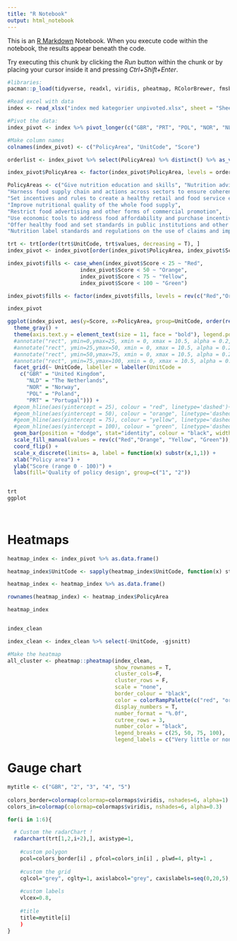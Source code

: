 ```yaml
---
title: "R Notebook"
output: html_notebook
---
```


This is an [R Markdown](http://rmarkdown.rstudio.com) Notebook. When you execute code within the notebook, the results appear beneath the code. 

Try executing this chunk by clicking the *Run* button within the chunk or by placing your cursor inside it and pressing *Ctrl+Shift+Enter*. 

```r
#libraries:
pacman::p_load(tidyverse, readxl, viridis, pheatmap, RColorBrewer, fmsb, hrbrthemes, viridis, colormap)


```

```r
#Read excel with data
index <- read_xlsx("index med kategorier unpivoted.xlsx", sheet = "Sheet9")

#Pivot the data: 
index_pivot <- index %>% pivot_longer(c("GBR", "PRT", "POL", "NOR", "NLD"), names_to = "Countries", values_to = "values")

#Make column names
colnames(index_pivot) <- c("PolicyArea", "UnitCode", "Score")
```

```r

orderlist <- index_pivot %>% select(PolicyArea) %>% distinct() %>% as_vector()

index_pivot$PolicyArea <- factor(index_pivot$PolicyArea, levels = orderlist)

PolicyAreas <- c("Give nutrition education and skills", "Nutrition advice and counselling in health care settings" , "Inform people about food and nutrition through public awareness", 
"Harness food supply chain and actions across sectors to ensure coherence with health",
"Set incentives and rules to create a healthy retail and food service environment", 
"Improve nutritional quality of the whole food supply", 
"Restrict food advertising and other forms of commercial promotion", 
"Use economic tools to address food affordability and purchase incentives", 
"Offer healthy food and set standards in public institutions and other specific settings", 
"Nutrition label standards and regulations on the use of claims and implied claims on food")
```


```r
trt <- trt[order(trt$UnitCode, trt$values, decreasing = T), ]
index_pivot <- index_pivot[order(index_pivot$PolicyArea, index_pivot$Score, decreasing = T), ]

index_pivot$fills <- case_when(index_pivot$Score < 25 ~ "Red",
                       index_pivot$Score < 50 ~ "Orange",
                       index_pivot$Score < 75 ~ "Yellow",
                       index_pivot$Score < 100 ~ "Green")

index_pivot$fills <- factor(index_pivot$fills, levels = rev(c("Red","Orange", "Yellow", "Green")))

index_pivot

ggplot(index_pivot, aes(y=Score, x=PolicyArea, group=UnitCode, order(rev(fills)))) + 
  theme_gray() +
  theme(axis.text.y = element_text(size = 11, face = "bold"), legend.position="bottom") + 
  #annotate("rect", ymin=0,ymax=25, xmin = 0, xmax = 10.5, alpha = 0.2, fill = "red") + 
  #annotate("rect", ymin=25,ymax=50, xmin = 0, xmax = 10.5, alpha = 0.2, fill = "orange") +
  #annotate("rect", ymin=50,ymax=75, xmin = 0, xmax = 10.5, alpha = 0.2, fill = "yellow") +
  #annotate("rect", ymin=75,ymax=100, xmin = 0, xmax = 10.5, alpha = 0.2, fill = "green") +
  facet_grid(~ UnitCode, labeller = labeller(UnitCode = 
    c("GBR" = "United Kingdom",
      "NLD" = "The Netherlands",
      "NOR" = "Norway",
      "POL" = "Poland",
      "PRT" = "Portugal"))) + 
  #geom_hline(aes(yintercept = 25), colour = "red", linetype='dashed')+
  #geom_hline(aes(yintercept = 50), colour = "orange", linetype='dashed')+
  #geom_hline(aes(yintercept = 75), colour = "yellow", linetype='dashed')+
  #geom_hline(aes(yintercept = 100), colour = "green", linetype='dashed')+
  geom_bar(position = "dodge", stat="identity", colour = "black", width=0.45, aes(fill=fills)) +
  scale_fill_manual(values = rev(c("Red","Orange", "Yellow", "Green")), labels= rev(c("Poor", "Low", "Moderate", "High"))) +
  coord_flip() + 
  scale_x_discrete(limits= a, label = function(x) substr(x,1,1)) + 
  xlab("Policy area") + 
  ylab("Score (range 0 - 100)") +
  labs(fill='Quality of policy design', group=c("1", "2")) 


trt
ggplot
  
    
```

# Heatmaps
```r
heatmap_index <- index_pivot %>% as.data.frame()

heatmap_index$UnitCode <- sapply(heatmap_index$UnitCode, function(x) stringr::str_trunc(x, 30))

heatmap_index <- heatmap_index %>% as.data.frame()

rownames(heatmap_index) <- heatmap_index$PolicyArea

heatmap_index


index_clean

index_clean <- index_clean %>% select(-UnitCode, -gjsnitt)

#Make the heatmap
all_cluster <- pheatmap::pheatmap(index_clean, 
                                  show_rownames = T, 
                                  cluster_cols=F, 
                                  cluster_rows = F, 
                                  scale = "none", 
                                  border_colour = "black",
                                  color = colorRampPalette(c("red", "orange", "yellow", "forestgreen"))(50),
                                  display_numbers = T, 
                                  number_format = "%.0f", 
                                  cutree_rows = 3, 
                                  number_color = "black",
                                  legend_breaks = c(25, 50, 75, 100),
                                  legend_labels = c("Very little or non-existing", "Low quality", "Moderate quality", "High quality"))

```
# Gauge chart

```r

mytitle <- c("GBR", "2", "3", "4", "5")
  
colors_border=colormap(colormap=colormaps$viridis, nshades=6, alpha=1)
colors_in=colormap(colormap=colormaps$viridis, nshades=6, alpha=0.3)

for(i in 1:6){

  # Custom the radarChart !
  radarchart(trt[1,2,i+2),], axistype=1, 
  
    #custom polygon
    pcol=colors_border[i] , pfcol=colors_in[i] , plwd=4, plty=1 , 
  
    #custom the grid
    cglcol="grey", cglty=1, axislabcol="grey", caxislabels=seq(0,20,5), cglwd=0.8,
  
    #custom labels
    vlcex=0.8,
    
    #title
    title=mytitle[i]
    )
}
```

